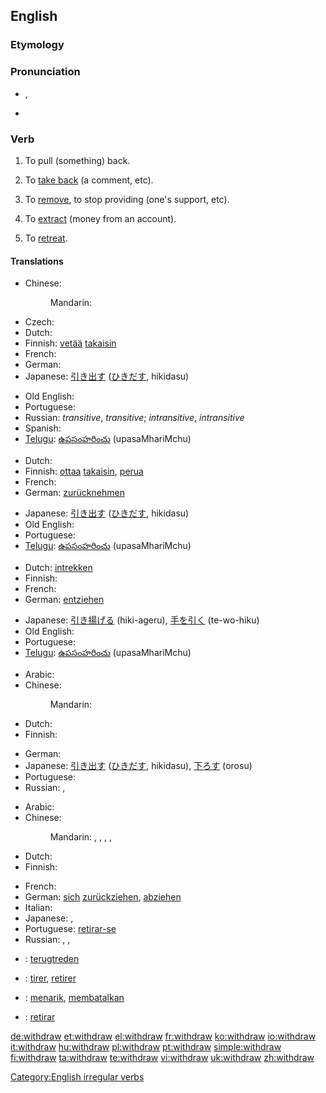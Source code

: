 ==English==

===Etymology===
{{prefix|with|draw}}

===Pronunciation===
* {{IPA|/wɪðˈdrɔː/|/wɪθ'dɻɑʊ/ , /wɪθdɹɔə/}}, {{SAMPA|/wID'drO:/}}
* {{audio|en-us-withdraw.ogg|Audio (US)}}
*: {{rhymes|ɔː}}

===Verb===
{{en-verb|withdraws|withdrawing|withdrew|withdrawn}}

# {{transitive}} To pull (something) back.
# {{transitive}} To [[take back]] (a comment, etc).
# {{transitive}} To [[remove]], to stop providing (one's support, etc).
# {{transitive}} To [[extract]] (money from an account).
# {{intransitive}} To [[retreat]].

====Translations====
{{trans-top|pull back}}
* Chinese:
*: Mandarin: {{t-|cmn|撤退|tr=chètuì|sc=Hani|xs=Mandarin}}
* Czech: {{t-|cs|stáhnout}}
* Dutch: {{t-|nl|terugtrekken}}
* Finnish: [[vetää]] [[takaisin]]
* French: {{t+|fr|retirer}}
* German: {{t+|de|zurückziehen}}
* Japanese: [[引き出す]] ([[ひきだす]], hikidasu)
{{trans-mid}}
* Old English: {{t-|ang|ofteon|alt=oftēon|xs=Old English}}
* Portuguese: {{t+|pt|retirar}}
* Russian: {{t|ru|выводить|tr=vyvodít'|sc=Cyrl}} {{impf}} ''transitive'',  {{t|ru|вывести|tr=vývesti|sc=Cyrl}} {{pf}} ''transitive''; {{t|ru|отходить|tr=otxodít'|sc=Cyrl}} {{impf}} ''intransitive'',  {{t|ru|отойти|tr=otojtí|sc=Cyrl}} {{impf}} ''intransitive''
* Spanish: {{t-|es|retirar}}
* [[Telugu]]: [[ఉపసంహరించు]] (upasaMhariMchu)
{{trans-bottom}}

{{trans-top|take back}}
* Dutch: {{t+|nl|terugnemen}}
* Finnish: [[ottaa]] [[takaisin]], [[perua]]
* French: {{t+|fr|retirer}}
* German: [[zurücknehmen]]
{{trans-mid}}
* Japanese: [[引き出す]] ([[ひきだす]], hikidasu)
* Old English: {{t-|ang|ofteon|alt=oftēon|xs=Old English}}
* Portuguese: {{t+|pt|devolver}}
* [[Telugu]]: [[ఉపసంహరించు]] (upasaMhariMchu)
{{trans-bottom}}

{{trans-top|remove, stop providing}}
* Dutch: [[intrekken]]
* Finnish: {{t-|fi|perua}}
* French: {{t+|fr|retirer}}
* German: [[entziehen]]
{{trans-mid}}
* Japanese: [[引き揚げる]] (hiki-ageru), [[手を引く]] (te-wo-hiku)
* Old English: {{t-|ang|ofteon|alt=oftēon|xs=Old English}}
* Portuguese: {{t+|pt|retirar}}
* [[Telugu]]: [[ఉపసంహరించు]] (upasaMhariMchu)
{{trans-bottom}}

{{trans-top|extract (money from an account)}}
* Arabic: {{t|ar|سحب|tr=saHaba|sc=Arab}}
* Chinese:
*: Mandarin: {{t|cmn|提款|tr=tíkuǎn|sc=Hani|xs=Mandarin}}
* Dutch: {{t+|nl|opnemen}}
* Finnish: {{t+|fi|nostaa}}
{{trans-mid}}
* German: {{t+|de|abheben}}
* Japanese: [[引き出す]] ([[ひきだす]], hikidasu), [[下ろす]] (orosu)
* Portuguese: {{t+|pt|sacar}}
* Russian: {{t|ru|снимать|tr=snimát'|sc=Cyrl}} {{impf}},  {{t|ru|снять|tr=snjat'|sc=Cyrl}} {{pf}}
{{trans-bottom}}

{{trans-top|retreat}}
* Arabic: {{t|ar|تراجع|tr=taraaja3a|sc=Arab}}
* Chinese:
*: Mandarin: {{t|cmn|後退|sc=Hani|xs=Mandarin}},  {{t|cmn|后退|tr=hòutuì|sc=Hani|xs=Mandarin}},  {{t|cmn|退卻|sc=Hani|xs=Mandarin}},  {{t|cmn|退却|tr=tuìquè|sc=Hani|xs=Mandarin}},  {{t-|cmn|撤退|tr=chètuì|sc=Hani|xs=Mandarin}}
* Dutch: {{t-|nl|terugtrekken}}
* Finnish: {{t-|fi|perääntyä}}
{{trans-mid}}
* French: {{t+|fr|se retirer}}
* German: [[sich]] [[zurückziehen]], [[abziehen]]
* Italian: {{t|it|ritirarsi}}
* Japanese: {{t|ja|後退する|tr=kōtai-suru|sc=Jpan}}, {{t|ja|退却する|tr=taikyaku-suru|sc=Jpan}}
* Portuguese: [[retirar-se]]
* Russian: {{t|ru|отступать|tr=otstupát'|sc=Cyrl}} {{impf}},  {{t|ru|отступить|tr=otstupít'|sc=Cyrl}} {{pf}}, {{t|ru|ретироваться|tr=retirovát'sja|sc=Cyrl}} {{impf}}
{{trans-bottom}}

{{checktrans-top}}
* {{ttbc|Dutch}}: [[terugtreden]]
* {{ttbc|French}}: [[tirer]], [[retirer]]
* {{ttbc|Indonesian}}: [[tarik|menarik]], [[batal|membatalkan]]
* {{ttbc|Spanish}}: [[retirar]]
{{checktrans-bottom}}

[[Category:English irregular verbs]]

[[de:withdraw]]
[[et:withdraw]]
[[el:withdraw]]
[[fr:withdraw]]
[[ko:withdraw]]
[[io:withdraw]]
[[it:withdraw]]
[[hu:withdraw]]
[[pl:withdraw]]
[[pt:withdraw]]
[[simple:withdraw]]
[[fi:withdraw]]
[[ta:withdraw]]
[[te:withdraw]]
[[vi:withdraw]]
[[uk:withdraw]]
[[zh:withdraw]]